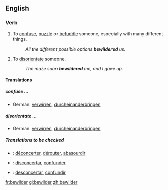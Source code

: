 ==English==

===Verb===
{{en-infl-reg-consonant|bewilder||}}

# {{transitive}} To [[confuse]], [[puzzle]] or [[befuddle]] someone, especially with many different things.
#:''All the different possible options '''bewildered''' us.''
# {{transitive}} To [[disorientate]] someone.
#:''The maze soon '''bewildered''' me, and I gave up.''
====Translations====
===== confuse … =====
*German: [[verwirren]], [[durcheinanderbringen]]
===== disorientate … =====
*German: [[verwirren]], [[durcheinanderbringen]]
=====Translations to be checked=====
{{checktrans}}
*{{ttbc|French}}: [[déconcerter]], [[dérouter]], [[abasourdir]]
*{{ttbc|Interlingua}}: [[disconcertar]], [[confunder]] 
*{{ttbc|Spanish}}: [[desconcertar]], [[confundir]]

[[fr:bewilder]]
[[gl:bewilder]]
[[zh:bewilder]]